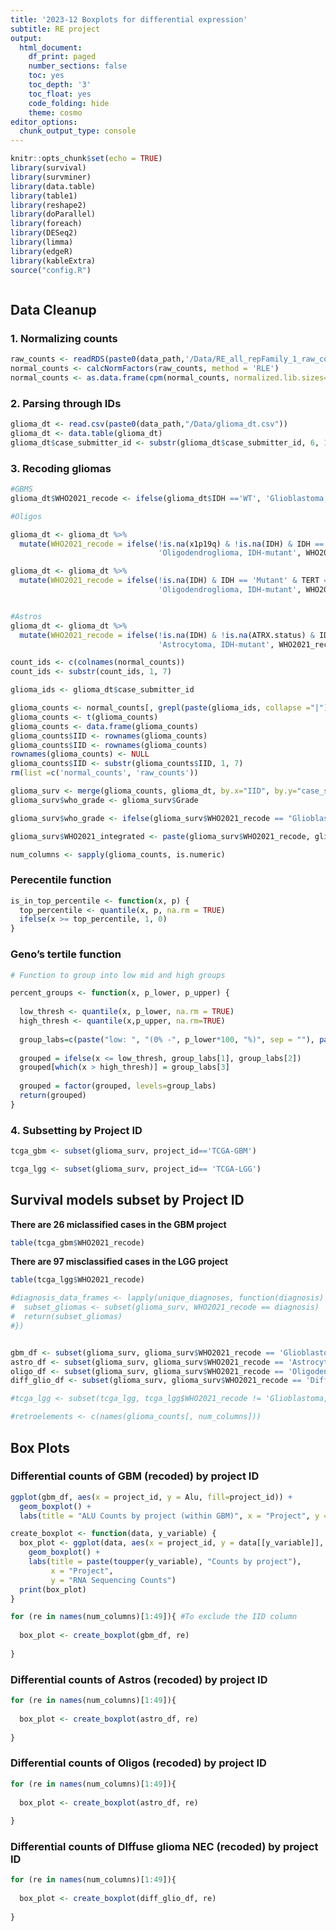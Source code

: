 ```yaml
---
title: '2023-12 Boxplots for differential expression'
subtitle: RE project
output:
  html_document:
    df_print: paged
    number_sections: false
    toc: yes
    toc_depth: '3'
    toc_float: yes
    code_folding: hide
    theme: cosmo
editor_options:
  chunk_output_type: console
---
```


```r
knitr::opts_chunk$set(echo = TRUE)
library(survival)
library(survminer)
library(data.table)
library(table1)
library(reshape2)
library(doParallel)
library(foreach)
library(DESeq2)
library(limma)
library(edgeR)
library(kableExtra)
source("config.R")



```

## Data Cleanup {.tabset}

### 1. Normalizing counts

```r
raw_counts <- readRDS(paste0(data_path,'/Data/RE_all_repFamily_1_raw_counts.RDS'))
normal_counts <- calcNormFactors(raw_counts, method = 'RLE')
normal_counts <- as.data.frame(cpm(normal_counts, normalized.lib.sizes=T))
```

### 2. Parsing through IDs

```r
glioma_dt <- read.csv(paste0(data_path,"/Data/glioma_dt.csv"))
glioma_dt <- data.table(glioma_dt)
glioma_dt$case_submitter_id <- substr(glioma_dt$case_submitter_id, 6, 12)

```

### 3. Recoding gliomas


```r

#GBMS
glioma_dt$WHO2021_recode <- ifelse(glioma_dt$IDH =='WT', 'Glioblastoma, IDH-wt', 'Diffuse Glioma, IDH-mutant, NEC')

#Oligos

glioma_dt <- glioma_dt %>%
  mutate(WHO2021_recode = ifelse(!is.na(x1p19q) & !is.na(IDH) & IDH == 'Mutant' & x1p19q == 'codel',
                                 'Oligodendroglioma, IDH-mutant', WHO2021_recode))

glioma_dt <- glioma_dt %>%
  mutate(WHO2021_recode = ifelse(!is.na(IDH) & IDH == 'Mutant' & TERT == 'Mutant' & WHO2021_recode == 'Diffuse Glioma, IDH-mutant, NEC',
                                 'Oligodendroglioma, IDH-mutant', WHO2021_recode))


#Astros
glioma_dt <- glioma_dt %>%
  mutate(WHO2021_recode = ifelse(!is.na(IDH) & !is.na(ATRX.status) & IDH == 'Mutant' & ATRX.status == 'Mutant',
                                 'Astrocytoma, IDH-mutant', WHO2021_recode))
```



```r

count_ids <- c(colnames(normal_counts))
count_ids <- substr(count_ids, 1, 7)

glioma_ids <- glioma_dt$case_submitter_id

glioma_counts <- normal_counts[, grepl(paste(glioma_ids, collapse ="|"), names(normal_counts))]
glioma_counts <- t(glioma_counts)
glioma_counts <- data.frame(glioma_counts)
glioma_counts$IID <- rownames(glioma_counts)
glioma_counts$IID <- rownames(glioma_counts)
rownames(glioma_counts) <- NULL
glioma_counts$IID <- substr(glioma_counts$IID, 1, 7)
rm(list =c('normal_counts', 'raw_counts'))
```



```r

glioma_surv <- merge(glioma_counts, glioma_dt, by.x="IID", by.y="case_submitter_id")
glioma_surv$who_grade <- glioma_surv$Grade

glioma_surv$who_grade <- ifelse(glioma_surv$WHO2021_recode == "Glioblastoma, IDH-wt", "G4", glioma_surv$who_grade)

glioma_surv$WHO2021_integrated <- paste(glioma_surv$WHO2021_recode, glioma_surv$who_grade, sep=", ")

num_columns <- sapply(glioma_counts, is.numeric)

```

### Perecentile function

```r
is_in_top_percentile <- function(x, p) {
  top_percentile <- quantile(x, p, na.rm = TRUE)
  ifelse(x >= top_percentile, 1, 0)
}


```

### Geno's tertile function

```r
# Function to group into low mid and high groups

percent_groups <- function(x, p_lower, p_upper) {
  
  low_thresh <- quantile(x, p_lower, na.rm = TRUE)
  high_thresh <- quantile(x,p_upper, na.rm=TRUE)
  
  group_labs=c(paste("low: ", "(0% -", p_lower*100, "%)", sep = ""), paste("med: ", "(",p_lower*100,"% -", p_upper*100, "%)", sep = ""), paste("high: ", "(",p_upper*100,"% -100%)", sep = "") )
  
  grouped = ifelse(x <= low_thresh, group_labs[1], group_labs[2])
  grouped[which(x > high_thresh)] = group_labs[3]
  
  grouped = factor(grouped, levels=group_labs)
  return(grouped)
}
```


### 4. Subsetting by Project ID

```r

tcga_gbm <- subset(glioma_surv, project_id=='TCGA-GBM')

tcga_lgg <- subset(glioma_surv, project_id== 'TCGA-LGG')

```



## Survival models subset by Project ID {.tabset}

**There are 26 miclassified cases in the GBM project** 

```r

table(tcga_gbm$WHO2021_recode)

```

**There are 97 misclassified cases in the LGG project** 

```r

table(tcga_lgg$WHO2021_recode)

```


```r


#diagnosis_data_frames <- lapply(unique_diagnoses, function(diagnosis) {
#  subset_gliomas <- subset(glioma_surv, WHO2021_recode == diagnosis)
#  return(subset_gliomas)
#})


gbm_df <- subset(glioma_surv, glioma_surv$WHO2021_recode == 'Glioblastoma, IDH-wt' )
astro_df <- subset(glioma_surv, glioma_surv$WHO2021_recode == 'Astrocytoma, IDH-mutant' )
oligo_df <- subset(glioma_surv, glioma_surv$WHO2021_recode == 'Oligodendroglioma, IDH-mutant' )
diff_glio_df <- subset(glioma_surv, glioma_surv$WHO2021_recode == 'Diffuse Glioma, IDH-mutant, NEC' )

#tcga_lgg <- subset(tcga_lgg, tcga_lgg$WHO2021_recode != 'Glioblastoma, IDH-wt' )

#retroelements <- c(names(glioma_counts[, num_columns]))

```

## Box Plots {.tabset}
### Differential counts of GBM (recoded) by project ID

```r
ggplot(gbm_df, aes(x = project_id, y = Alu, fill=project_id)) +
  geom_boxplot() +
  labs(title = "ALU Counts by project (within GBM)", x = "Project", y = "RNA Sequencing Counts")


```

```r

create_boxplot <- function(data, y_variable) {
  box_plot <- ggplot(data, aes(x = project_id, y = data[[y_variable]], fill = project_id)) +
    geom_boxplot() +
    labs(title = paste(toupper(y_variable), "Counts by project"),
         x = "Project",
         y = "RNA Sequencing Counts") 
  print(box_plot)
}

```

```r

for (re in names(num_columns)[1:49]){ #To exclude the IID column
  
  box_plot <- create_boxplot(gbm_df, re)
  
}

```


### Differential counts of Astros (recoded) by project ID

```r

for (re in names(num_columns)[1:49]){
  
  box_plot <- create_boxplot(astro_df, re)
  
}

```

### Differential counts of Oligos (recoded) by project ID

```r

for (re in names(num_columns)[1:49]){
  
  box_plot <- create_boxplot(astro_df, re)
  
}

```


### Differential counts of DIffuse glioma NEC (recoded) by project ID

```r

for (re in names(num_columns)[1:49]){
  
  box_plot <- create_boxplot(diff_glio_df, re)
  
}

```
